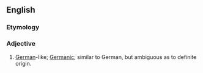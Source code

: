 ==English==

===Etymology===
{{suffix|en|German|oid}}

===Adjective===
{{en-adj|-}}

# {{lb|en|informal}} [[German]]-like; [[Germanic]]; similar to German, but ambiguous as to definite origin.